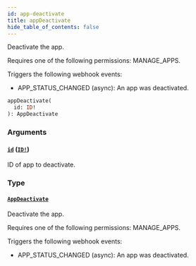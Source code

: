 ```yaml
---
id: app-deactivate
title: appDeactivate
hide_table_of_contents: false
---
```


Deactivate the app.

Requires one of the following permissions: MANAGE_APPS.

Triggers the following webhook events:

- APP_STATUS_CHANGED (async): An app was deactivated.

```graphql
appDeactivate(
  id: ID!
): AppDeactivate
```

### Arguments

#### [`id`](#) ([`ID!`](../../../developer/api-reference/scalars/id))

ID of app to deactivate.

### Type

#### [`AppDeactivate`](../../../developer/api-reference/objects/app-deactivate)

Deactivate the app.

Requires one of the following permissions: MANAGE_APPS.

Triggers the following webhook events:

- APP_STATUS_CHANGED (async): An app was deactivated.
